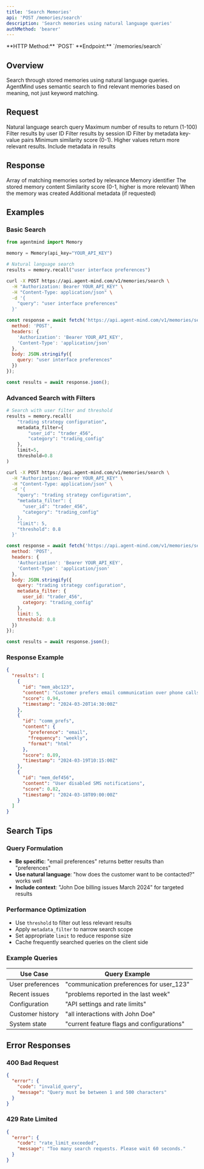```yaml
---
title: 'Search Memories'
api: 'POST /memories/search'
description: 'Search memories using natural language queries'
authMethod: 'bearer'
---
```


<Note>
  **HTTP Method:** `POST`  
  **Endpoint:** `/memories/search`
</Note>

## Overview

Search through stored memories using natural language queries. AgentMind uses semantic search to find relevant memories based on meaning, not just keyword matching.

## Request

<ParamField body="query" type="string" required>
  Natural language search query
</ParamField>

<ParamField body="limit" type="integer" default="10">
  Maximum number of results to return (1-100)
</ParamField>

<ParamField body="user_id" type="string">
  Filter results by user ID
</ParamField>

<ParamField body="session_id" type="string">
  Filter results by session ID
</ParamField>

<ParamField body="metadata_filter" type="object">
  Filter by metadata key-value pairs
</ParamField>

<ParamField body="threshold" type="float" default="0.7">
  Minimum similarity score (0-1). Higher values return more relevant results.
</ParamField>

<ParamField body="include_metadata" type="boolean" default="false">
  Include metadata in results
</ParamField>

## Response

<ResponseField name="results" type="array">
  Array of matching memories sorted by relevance
</ResponseField>

<ResponseField name="results[].id" type="string">
  Memory identifier
</ResponseField>

<ResponseField name="results[].content" type="any">
  The stored memory content
</ResponseField>

<ResponseField name="results[].score" type="float">
  Similarity score (0-1, higher is more relevant)
</ResponseField>

<ResponseField name="results[].timestamp" type="string">
  When the memory was created
</ResponseField>

<ResponseField name="results[].metadata" type="object">
  Additional metadata (if requested)
</ResponseField>

## Examples

### Basic Search

<CodeGroup>

```python Python
from agentmind import Memory

memory = Memory(api_key="YOUR_API_KEY")

# Natural language search
results = memory.recall("user interface preferences")
```

```bash cURL
curl -X POST https://api.agent-mind.com/v1/memories/search \
  -H "Authorization: Bearer YOUR_API_KEY" \
  -H "Content-Type: application/json" \
  -d '{
    "query": "user interface preferences"
  }'
```

```javascript JavaScript
const response = await fetch('https://api.agent-mind.com/v1/memories/search', {
  method: 'POST',
  headers: {
    'Authorization': 'Bearer YOUR_API_KEY',
    'Content-Type': 'application/json'
  },
  body: JSON.stringify({
    query: "user interface preferences"
  })
});

const results = await response.json();
```

</CodeGroup>

### Advanced Search with Filters

<CodeGroup>

```python Python
# Search with user filter and threshold
results = memory.recall(
    "trading strategy configuration",
    metadata_filter={
        "user_id": "trader_456",
        "category": "trading_config"
    },
    limit=5,
    threshold=0.8
)
```

```bash cURL
curl -X POST https://api.agent-mind.com/v1/memories/search \
  -H "Authorization: Bearer YOUR_API_KEY" \
  -H "Content-Type: application/json" \
  -d '{
    "query": "trading strategy configuration",
    "metadata_filter": {
      "user_id": "trader_456",
      "category": "trading_config"
    },
    "limit": 5,
    "threshold": 0.8
  }'
```

```javascript JavaScript
const response = await fetch('https://api.agent-mind.com/v1/memories/search', {
  method: 'POST',
  headers: {
    'Authorization': 'Bearer YOUR_API_KEY',
    'Content-Type': 'application/json'
  },
  body: JSON.stringify({
    query: "trading strategy configuration",
    metadata_filter: {
      user_id: "trader_456",
      category: "trading_config"
    },
    limit: 5,
    threshold: 0.8
  })
});

const results = await response.json();
```

</CodeGroup>

### Response Example

```json
{
  "results": [
    {
      "id": "mem_abc123",
      "content": "Customer prefers email communication over phone calls",
      "score": 0.94,
      "timestamp": "2024-03-20T14:30:00Z"
    },
    {
      "id": "comm_prefs",
      "content": {
        "preference": "email",
        "frequency": "weekly",
        "format": "html"
      },
      "score": 0.89,
      "timestamp": "2024-03-19T10:15:00Z"
    },
    {
      "id": "mem_def456",
      "content": "User disabled SMS notifications",
      "score": 0.82,
      "timestamp": "2024-03-18T09:00:00Z"
    }
  ]
}
```

## Search Tips

### Query Formulation

- **Be specific**: "email preferences" returns better results than "preferences"
- **Use natural language**: "how does the customer want to be contacted?" works well
- **Include context**: "John Doe billing issues March 2024" for targeted results

### Performance Optimization

- Use `threshold` to filter out less relevant results
- Apply `metadata_filter` to narrow search scope
- Set appropriate `limit` to reduce response size
- Cache frequently searched queries on the client side

### Example Queries

| Use Case | Query Example |
|----------|---------------|
| User preferences | "communication preferences for user_123" |
| Recent issues | "problems reported in the last week" |
| Configuration | "API settings and rate limits" |
| Customer history | "all interactions with John Doe" |
| System state | "current feature flags and configurations" |

## Error Responses

### 400 Bad Request

```json
{
  "error": {
    "code": "invalid_query",
    "message": "Query must be between 1 and 500 characters"
  }
}
```

### 429 Rate Limited

```json
{
  "error": {
    "code": "rate_limit_exceeded",
    "message": "Too many search requests. Please wait 60 seconds."
  }
}
```